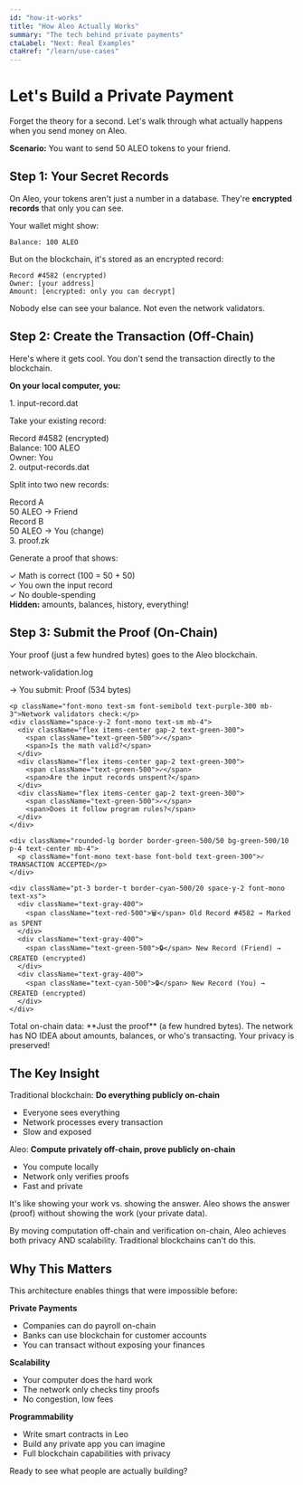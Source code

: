 ```yaml
---
id: "how-it-works"
title: "How Aleo Actually Works"
summary: "The tech behind private payments"
ctaLabel: "Next: Real Examples"
ctaHref: "/learn/use-cases"
---
```


# Let's Build a Private Payment

Forget the theory for a second. Let's walk through what actually happens when you send money on Aleo.

**Scenario:** You want to send 50 ALEO tokens to your friend.

## Step 1: Your Secret Records

On Aleo, your tokens aren't just a number in a database. They're **encrypted records** that only you can see.

Your wallet might show:
```
Balance: 100 ALEO
```

But on the blockchain, it's stored as an encrypted record:
```
Record #4582 (encrypted)
Owner: [your address]
Amount: [encrypted: only you can decrypt]
```

Nobody else can see your balance. Not even the network validators.

## Step 2: Create the Transaction (Off-Chain)

Here's where it gets cool. You don't send the transaction directly to the blockchain.

**On your local computer, you:**

<div className="my-6 space-y-4">
  <div className="overflow-hidden rounded-xl border border-blue-500/30 bg-gray-900/80 backdrop-blur-sm">
    <div className="border-b border-blue-500/20 bg-blue-500/10 px-5 py-3">
      <div className="font-mono text-xs text-blue-400">1. input-record.dat</div>
    </div>
    <div className="p-5">
      <p className="font-mono text-sm font-semibold text-white mb-3">Take your existing record:</p>
      <div className="space-y-1.5 font-mono text-xs text-gray-300">
        <div>Record #4582 (encrypted)</div>
        <div>Balance: <span className="text-blue-300">100 ALEO</span></div>
        <div>Owner: You</div>
      </div>
    </div>
  </div>

  <div className="overflow-hidden rounded-xl border border-purple-500/30 bg-gray-900/80 backdrop-blur-sm">
    <div className="border-b border-purple-500/20 bg-purple-500/10 px-5 py-3">
      <div className="font-mono text-xs text-purple-400">2. output-records.dat</div>
    </div>
    <div className="p-5">
      <p className="font-mono text-sm font-semibold text-white mb-3">Split into two new records:</p>
      <div className="grid gap-3 sm:grid-cols-2">
        <div className="rounded-lg border border-gray-700 bg-gray-800/50 p-3 font-mono text-xs">
          <div className="text-gray-400 mb-1">Record A</div>
          <div className="text-green-300">50 ALEO → Friend</div>
        </div>
        <div className="rounded-lg border border-gray-700 bg-gray-800/50 p-3 font-mono text-xs">
          <div className="text-gray-400 mb-1">Record B</div>
          <div className="text-cyan-300">50 ALEO → You (change)</div>
        </div>
      </div>
    </div>
  </div>

  <div className="overflow-hidden rounded-xl border border-green-500/30 bg-gray-900/80 backdrop-blur-sm shadow-lg shadow-green-500/5">
    <div className="border-b border-green-500/20 bg-green-500/10 px-5 py-3">
      <div className="font-mono text-xs text-green-400">3. proof.zk</div>
    </div>
    <div className="p-5">
      <p className="font-mono text-sm font-semibold text-white mb-3">Generate a proof that shows:</p>
      <div className="space-y-2 font-mono text-sm">
        <div className="flex items-center gap-2 text-green-300">
          <span className="text-green-500">✓</span>
          <span>Math is correct (100 = 50 + 50)</span>
        </div>
        <div className="flex items-center gap-2 text-green-300">
          <span className="text-green-500">✓</span>
          <span>You own the input record</span>
        </div>
        <div className="flex items-center gap-2 text-green-300">
          <span className="text-green-500">✓</span>
          <span>No double-spending</span>
        </div>
      </div>
      <div className="mt-4 pt-3 border-t border-green-500/20 font-mono text-xs text-gray-400">
        <strong className="text-green-400">Hidden:</strong> amounts, balances, history, everything!
      </div>
    </div>
  </div>
</div>

## Step 3: Submit the Proof (On-Chain)

Your proof (just a few hundred bytes) goes to the Aleo blockchain.

<div className="my-6 overflow-hidden rounded-xl border border-cyan-500/30 bg-gray-900/80 backdrop-blur-sm shadow-lg shadow-cyan-500/5">
  <div className="border-b border-cyan-500/20 bg-cyan-500/10 px-5 py-3">
    <div className="font-mono text-xs text-cyan-400">network-validation.log</div>
  </div>
  <div className="p-5">
    <div className="mb-4">
      <p className="font-mono text-sm text-white mb-2">
        <span className="text-cyan-400">→</span> You submit: Proof (534 bytes)
      </p>
    </div>
    
    <p className="font-mono text-sm font-semibold text-purple-300 mb-3">Network validators check:</p>
    <div className="space-y-2 font-mono text-sm mb-4">
      <div className="flex items-center gap-2 text-green-300">
        <span className="text-green-500">✓</span>
        <span>Is the math valid?</span>
      </div>
      <div className="flex items-center gap-2 text-green-300">
        <span className="text-green-500">✓</span>
        <span>Are the input records unspent?</span>
      </div>
      <div className="flex items-center gap-2 text-green-300">
        <span className="text-green-500">✓</span>
        <span>Does it follow program rules?</span>
      </div>
    </div>

    <div className="rounded-lg border border-green-500/50 bg-green-500/10 p-4 text-center mb-4">
      <p className="font-mono text-base font-bold text-green-300">✓ TRANSACTION ACCEPTED</p>
    </div>

    <div className="pt-3 border-t border-cyan-500/20 space-y-2 font-mono text-xs">
      <div className="text-gray-400">
        <span className="text-red-500">🗑️</span> Old Record #4582 → Marked as SPENT
      </div>
      <div className="text-gray-400">
        <span className="text-green-500">🔒</span> New Record (Friend) → CREATED (encrypted)
      </div>
      <div className="text-gray-400">
        <span className="text-cyan-500">🔒</span> New Record (You) → CREATED (encrypted)
      </div>
    </div>
  </div>
</div>

<Callout type="success" title="The Result">
  Total on-chain data: **Just the proof** (a few hundred bytes). The network has NO IDEA about amounts, balances, or who's transacting. Your privacy is preserved!
</Callout>

## The Key Insight

Traditional blockchain: **Do everything publicly on-chain**
- Everyone sees everything
- Network processes every transaction
- Slow and exposed

Aleo: **Compute privately off-chain, prove publicly on-chain**
- You compute locally
- Network only verifies proofs
- Fast and private

It's like showing your work vs. showing the answer. Aleo shows the answer (proof) without showing the work (your private data).

<Callout type="success" title="The Breakthrough">
  By moving computation off-chain and verification on-chain, Aleo achieves both privacy AND scalability. Traditional blockchains can't do this.
</Callout>

## Why This Matters

This architecture enables things that were impossible before:

**Private Payments**
- Companies can do payroll on-chain
- Banks can use blockchain for customer accounts
- You can transact without exposing your finances

**Scalability**
- Your computer does the hard work
- The network only checks tiny proofs
- No congestion, low fees

**Programmability**  
- Write smart contracts in Leo
- Build any private app you can imagine
- Full blockchain capabilities with privacy

<div data-quiz>
<Quiz
  stepId="how-it-works"
  question="What makes Aleo transactions private?"
  options={[
    {
      id: "a",
      text: "The transactions are encrypted",
      isCorrect: false,
      explanation: "Encryption helps, but the key is WHERE computation happens."
    },
    {
      id: "b",
      text: "Programs execute off-chain and prove correctness with ZK proofs",
      isCorrect: true,
      explanation: "Exactly! Off-chain execution keeps data private, while ZK proofs let the network verify correctness without seeing the data."
    },
    {
      id: "c",
      text: "Only miners can see the transaction details",
      isCorrect: false,
      explanation: "Not quite. The goal is that NO ONE can see your private data, not even miners."
    }
  ]}
/>
</div>

Ready to see what people are actually building?


